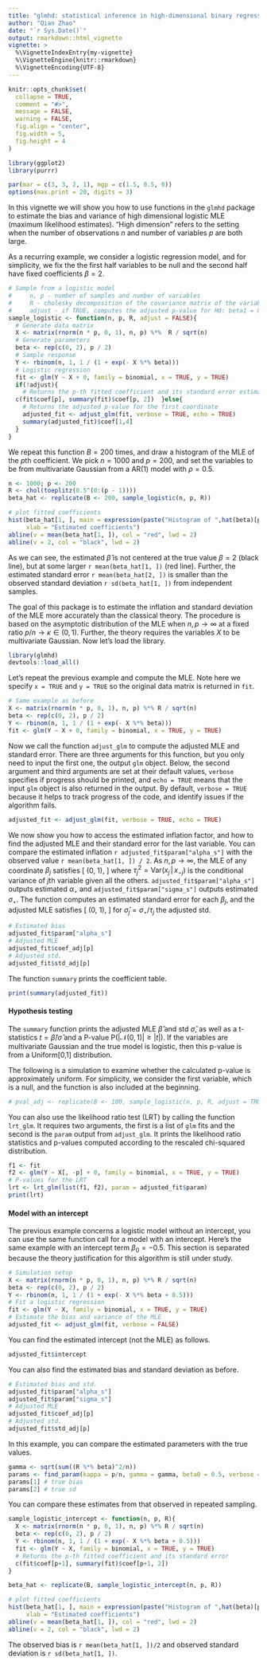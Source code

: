 ```yaml
---
title: "glmhd: statistical inference in high-dimensional binary regression"
author: "Qian Zhao"
date: "`r Sys.Date()`"
output: rmarkdown::html_vignette
vignette: >
  %\VignetteIndexEntry{my-vignette}
  %\VignetteEngine{knitr::rmarkdown}
  %\VignetteEncoding{UTF-8}
---
```


```r
knitr::opts_chunk$set(
  collapse = TRUE,
  comment = "#>",
  message = FALSE, 
  warning = FALSE, 
  fig.align = "center", 
  fig.width = 5,
  fig.height = 4
)
```

```r
library(ggplot2)
library(purrr)
```

```r
par(mar = c(3, 3, 2, 1), mgp = c(1.5, 0.5, 0))
options(max.print = 20, digits = 3)
```

In this vignette we will show you how to use functions in the `glmhd` package to estimate the bias and variance of high dimensional logistic MLE (maximum likelihood estimates). "High dimension" refers to the setting when the number of observations $n$ and number of variables $p$ are both large. 

As a recurring example, we consider a logistic regression model, and for simplicity, we fix the the first half variables to be null and the second half have fixed coefficients $\beta = 2$. 

```r
# Sample from a logistic model
#     n, p - number of samples and number of variables
#     R - cholesky decomposition of the covariance matrix of the variables
#     adjust - if TRUE, computes the adjusted p-value for H0: beta1 = 0
sample_logistic <- function(n, p, R, adjust = FALSE){
  # Generate data matrix
  X <- matrix(rnorm(n * p, 0, 1), n, p) %*%  R / sqrt(n)
  # Generate parameters
  beta <- rep(c(0, 2), p / 2) 
  # Sample response 
  Y <- rbinom(n, 1, 1 / (1 + exp(- X %*% beta)))
  # Logistic regression 
  fit <- glm(Y ~ X + 0, family = binomial, x = TRUE, y = TRUE)
  if(!adjust){
    # Returns the p-th fitted coefficient and its standard error estimate
  c(fit$coef[p], summary(fit)$coef[p, 2])  }else{
    # Returns the adjusted p-value for the first coordinate
    adjusted_fit <- adjust_glm(fit, verbose = TRUE, echo = TRUE)
    summary(adjusted_fit)$coef[1,4]
  }
}
```

We repeat this function $B = 200$ times, and draw a histogram of the MLE of the $p$th coefficient. We pick $n = 1000$ and $p = 200$, and set the variables to be from multivariate Gaussian from a AR(1) model with $\rho = 0.5$.

```r
n <- 1000; p <- 200
R <- chol(toeplitz(0.5^(0:(p - 1))))
beta_hat <- replicate(B <- 200, sample_logistic(n, p, R))
```

```r
# plot fitted coefficients
hist(beta_hat[1, ], main = expression(paste("Histogram of ",hat(beta)[p])),
     xlab = "Estimated coefficients")
abline(v = mean(beta_hat[1, ]), col = "red", lwd = 2)
abline(v = 2, col = "black", lwd = 2)
```

As we can see, the estimated $\hat{\beta}$ is not centered at the true value $\beta = 2$ (black line), but at some larger `r mean(beta_hat[1, ])` (red line). Further, the estimated standard error `r mean(beta_hat[2, ])` is smaller than the observed standard deviation `r sd(beta_hat[1, ])` from independent samples. 

The goal of this package is to estimate the inflation and standard deviation of the MLE more accurately than the classical theory. The procedure is based on the asymptotic distribution of the MLE when $n, p\to\infty$ at a fixed ratio $p / n\to \kappa \in (0, 1)$. Further, the theory requires the variables $X$ to be  multivariate Gaussian. Now let's load the library. 

```r
library(glmhd)
devtools::load_all()
```

Let's repeat the previous example and compute the MLE. Note here we specify `x = TRUE` and `y = TRUE` so the original data matrix is returned in `fit`. 

```r
# Same example as before
X <- matrix(rnorm(n * p, 0, 1), n, p) %*% R / sqrt(n)
beta <- rep(c(0, 2), p / 2) 
Y <- rbinom(n, 1, 1 / (1 + exp(- X %*% beta)))
fit <- glm(Y ~ X + 0, family = binomial, x = TRUE, y = TRUE)
```

Now we call the function `adjust_glm` to compute the adjusted MLE and standard error.  There are three arguments for this function, but you only need to input the first one, the output `glm` object. Below, the second argument and third arguments are set at their default values, `verbose` specifies if progress should be printed, and `echo = TRUE` means that the input `glm` object is also returned in the output. By default, `verbose = TRUE` because it helps to track progress of the code, and identify issues if the algorithm fails. 

```r
adjusted_fit <- adjust_glm(fit, verbose = TRUE, echo = TRUE)
```

We now show you how to access the estimated inflation factor, and how to find the adjusted MLE and their standard error for the last variable. You can compare the estimated inflation `r adjusted_fit$param["alpha_s"]` with the observed value `r mean(beta_hat[1, ]) / 2`. As $n, p \to\infty$, the MLE of any coordinate $\beta_j$ satisfies 
\[
\frac{\hat{\beta}_j^\mathrm{MLE} - \alpha_\star \beta_j}{\sigma_\star / \tau_j} \stackrel{d}{\longrightarrow} \mathcal{N}(0, 1),
\]
where $\tau^2_j = \mathrm{Var}(x_j\,|\,x_{-j})$ is the conditional variance of $j$th variable given all the others. `adjusted_fit$param["alpha_s"]` outputs estimated $\alpha_\star$ and `adjusted_fit$param["sigma_s"]` outputs estimated $\sigma_\star$. The function computes an estimated standard error for each $\beta_j$, and the adjusted MLE satisfies
\[
\frac{\hat{\beta}_j^\mathrm{Adj} - \beta_j}{\hat{\sigma}_j} \approx \mathcal{N}(0, 1),
\]
for $\hat{\sigma}_j = \sigma_\star / \tau_j$ the adjusted std. 

```r
# Estimated bias 
adjusted_fit$param["alpha_s"]
# Adjusted MLE
adjusted_fit$coef_adj[p]
# Adjusted std. 
adjusted_fit$std_adj[p]
```

The function `summary` prints the coefficient table. 

```r
print(summary(adjusted_fit))
```

#### Hypothesis testing

The `summary` function prints the adjusted MLE $\hat{\beta}$ and std $\hat{\sigma}$, as well as a t-statistics $t = \hat{\beta}/\hat{\sigma}$ and a P-value $\mathrm{P}(|\mathcal{N}(0,1)|\geq |t|)$. If the variables are multivariate Gaussian and the true model is logistic, then this p-value is from a Uniform[0,1] distribution. 

The following is a simulation to examine whether the calculated p-value is approximately uniform. For simplicity, we consider the first variable, which is a null, and the function is also included at the beginning. 

```r
# pval_adj <- replicate(B <- 100, sample_logistic(n, p, R, adjust = TRUE))
```

You can also use the likelihood ratio test (LRT) by calling the function `lrt_glm`. It requires two arguments, the first is a list of `glm` fits and the second is the `param` output from `adjust_glm`. It prints the likelihood ratio statistics and p-values computed according to the rescaled chi-squared distribution. 

```r
f1 <- fit
f2 <- glm(Y ~ X[, -p] + 0, family = binomial, x = TRUE, y = TRUE)
# P-values for the LRT
lrt <- lrt_glm(list(f1, f2), param = adjusted_fit$param)
print(lrt)
```

#### Model with an intercept 

The previous example concerns a logistic model without an intercept, you can use the same function call for a model with an intercept. Here's the same example with an intercept term $\beta_0 = - 0.5$. This section is separated because the theory justification for this algorithm is still under study. 

```r
# Simulation setup
X <- matrix(rnorm(n * p, 0, 1), n, p) %*% R / sqrt(n)
beta <- rep(c(0, 2), p / 2) 
Y <- rbinom(n, 1, 1 / (1 + exp(- X %*% beta + 0.5)))
# Fit a logistic regression
fit <- glm(Y ~ X, family = binomial, x = TRUE, y = TRUE)
# Estimate the bias and variance of the MLE
adjusted_fit <- adjust_glm(fit, verbose = FALSE) 
```

You can find the estimated intercept (not the MLE) as follows. 

```r
adjusted_fit$intercept
```

You can also find the estimated bias and standard deviation as before. 

```r
# Estimated bias and std.
adjusted_fit$param["alpha_s"]
adjusted_fit$param["sigma_s"]
# Adjusted MLE
adjusted_fit$coef_adj[p]
# Adjusted std. 
adjusted_fit$std_adj[p]
```

In this example, you can compare the estimated parameters with the true values.

```r
gamma <- sqrt(sum((R %*% beta)^2/n))
params <- find_param(kappa = p/n, gamma = gamma, beta0 = 0.5, verbose = FALSE)
params[1] # true bias
params[2] # true sd
```

You can compare these estimates from that observed in repeated sampling. 

```r
sample_logistic_intercept <- function(n, p, R){
  X <- matrix(rnorm(n * p, 0, 1), n, p) %*% R / sqrt(n)
  beta <- rep(c(0, 2), p / 2) 
  Y <- rbinom(n, 1, 1 / (1 + exp(- X %*% beta + 0.5)))
  fit <- glm(Y ~ X, family = binomial, x = TRUE, y = TRUE)
  # Returns the p-th fitted coefficient and its standard error
  c(fit$coef[p+1], summary(fit)$coef[p+1, 2])
}
```

```r
beta_hat <- replicate(B, sample_logistic_intercept(n, p, R))
```

```r
# plot fitted coefficients
hist(beta_hat[1, ], main = expression(paste("Histogram of ",hat(beta)[p])),
     xlab = "Estimated coefficients")
abline(v = mean(beta_hat[1, ]), col = "red", lwd = 2)
abline(v = 2, col = "black", lwd = 2)
```

The observed bias is `r mean(beta_hat[1, ])/2` and observed standard deviation is `r sd(beta_hat[1, ])`. 

